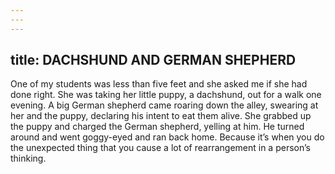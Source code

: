 ```yaml
---
---
---
```

title: DACHSHUND AND GERMAN SHEPHERD
---




One of my students was less than five feet and she asked me if she had done right. She was taking her little puppy, a dachshund, out for a walk one evening. A big German shepherd came roaring down the alley, swearing at her and the puppy, declaring his intent to eat them alive. She grabbed up the puppy and charged the German shepherd, yelling at him. He turned around and went goggy-eyed and ran back home. Because it’s when you do the unexpected thing that you cause a lot of rearrangement in a person’s thinking.